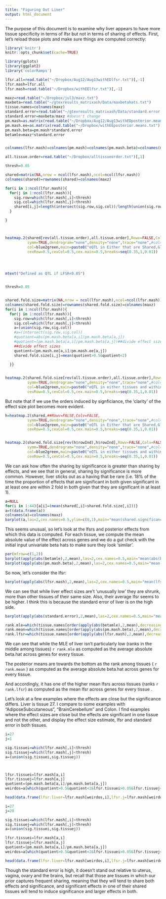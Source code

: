 ```yaml
---
title: "Figuring Out Liver"
output: html_document
---
```


The purpose of this document is to examine why liver appears to have more tissue specificity in terms of lfsr but not in terms of sharing of effects.
First, let's reload those plots and make sure things are computed correctly:


```r
library('knitr')
knitr::opts_chunk$set(cache=TRUE)

```


```r
library(gplots)
library(ggplot2)
library('colorRamps')

lfsr.all=read.table("~/Dropbox/Aug12/Aug13withEDlfsr.txt")[,-1]
lfsr.mash=lfsr.all
lfsr.mash=read.table("~/Dropbox/withEElfsr.txt")[,-1]

maxz=read.table("~/Dropbox/jul3/maxz.txt")
maxbeta=read.table("~/gtexresults_matrixash/Data/maxbetahats.txt")
tissue.names=colnames(maxz)
standard.error=read.table("~/gtexresults_matrixash/Data/standard.error.txt")
standard.error=maxbeta/maxz #doesn't change
pm.mash=as.matrix(read.table("~/Dropbox/Aug12/Aug13withEDposterior.means.txt")[,-1])
pm.mash.ee=as.matrix(read.table("~/Dropbox/withEEposterior.means.txt")[,-1])
pm.mash.beta=pm.mash*standard.error
betamle=maxz*standard.error


colnames(lfsr.mash)=colnames(pm.mash)=colnames(pm.mash.beta)=colnames(maxz)

all.tissue.order=read.table("~/Dropbox/alltissueorder.txt")[,1]

```



```r
thresh=0.05

shared=matrix(NA,nrow = ncol(lfsr.mash),ncol=ncol(lfsr.mash))
colnames(shared)=rownames(shared)=colnames(maxz)

for(i in 1:ncol(lfsr.mash)){
  for(j in 1:ncol(lfsr.mash)){
    sig.row=which(lfsr.mash[,i]<thresh)
    sig.col=which(lfsr.mash[,j]<thresh)
    shared[i,j]=length(intersect(sig.row,sig.col))/length(union(sig.row,sig.col))
  }

}



heatmap.2(shared[rev(all.tissue.order),all.tissue.order],Rowv=FALSE,Colv=FALSE,
          symm=TRUE,dendrogram="none",density="none",trace="none",#col=redblue,
          col=blue2green,main=paste0("eQTL in Either that are Shared,Global"),
          cexRow=0.5,cexCol=0.5,cex.main=0.5,breaks=seq(0.35,1,0.01))




mtext("Defined as QTL if LFSR<0.05")


thresh=0.05


shared.fold.size=matrix(NA,nrow = ncol(lfsr.mash),ncol=ncol(lfsr.mash))
colnames(shared.fold.size)=rownames(shared.fold.size)=colnames(maxz)
for(i in 1:ncol(lfsr.mash)){
  for(j in 1:ncol(lfsr.mash)){
    sig.row=which(lfsr.mash[,i]<thresh)
    sig.col=which(lfsr.mash[,j]<thresh)
    a=(union(sig.row,sig.col))
    #a=(intersect(sig.row,sig.col))
    #quotient=abs(pm.mash.beta[a,i]/pm.mash.beta[a,j])
    #quotient=(pm.mash.beta[a,i]/pm.mash.beta[a,j])##divide effect sizes
    ##divide effect sizes
    quotient=(pm.mash.ee[a,i]/pm.mash.ee[a,j])
    shared.fold.size[i,j]=mean(quotient>0.5&quotient<2)
   
  }}


heatmap.2(shared.fold.size[rev(all.tissue.order),all.tissue.order],Rowv=FALSE,Colv=FALSE,
          symm=TRUE,dendrogram="none",density="none",trace="none",#col=redblue,
          col=blue2green,main=paste0("eQTL in either tissues and within 2-fold,SUB"),
          cexRow=0.5,cexCol=0.5,cex.main=0.5,breaks=seq(0.35,1,0.01))

```

But note that if we use the orders induced by signficiance, the 'clarity' of the effect size plot becomes more evident.



```r


h=heatmap.2(shared,##Rowv=FALSE,Colv=FALSE,
          symm=TRUE,dendrogram="none",density="none",trace="none",#col=redblue,
          col=blue2green,main=paste0("eQTL in Either that are Shared,Global"),
          cexRow=0.5,cexCol=0.5,cex.main=0.5,breaks=seq(0.35,1,0.01))


heatmap.2(shared.fold.size[rev(h$rowInd),h$rowInd],Rowv=FALSE,Colv=FALSE,
          symm=TRUE,dendrogram="none",density="none",trace="none",#col=redblue,
          col=blue2green,main=paste0("eQTL in either tissues and within 2-fold,SUB"),
          cexRow=0.5,cexCol=0.5,cex.main=0.5,breaks=seq(0.35,1,0.01))

```

We can ask how often the sharing by significance is greater than sharing by effects, and we see that in general, sharing by significance is more common. However, liver sticks out as a having that be rare (i.e. 18% of the time the proportion of effects that are significant in both given significant in at least one are within 2 fold in both given that they are significant in at least 1).

```r
a=NULL
for(i in 1:44){a[i]=(mean(shared[,i]>shared.fold.size[,i]))}
a=t(data.frame(a))
colnames(a)=colnames(maxz)
barplot(a,las=2,cex.names=0.5,ylim=c(0,1),main="mean(shared.significance[,i]>shared.fold.size[,i]))")
```

This seems unusual, so let's look at the lfsrs and posterior effects from which this data is computed. For each tissue, we compute the mean absolute value of the effect across genes and we do a gut check with the initial input univariate beta hats to make sure they look 'similar'.


```r
par(mfrow=c(1,2))
barplot(apply(abs(betamle),2,mean),las=2,cex.names=0.5,main="mean(abs(beta.hat)acrossgenes)",ylim=c(0,0.2))
barplot(apply(abs(pm.mash.beta),2,mean),las=2,cex.names=0.5,main="mean(abs(post.effect)acrossgenes)",ylim=c(0,0.2))

```

So now, let's consider the lfsr:
```r
barplot(apply(abs(lfsr.mash),2,mean),las=2,cex.names=0.5,main="mean(lfsr)acrossgenes)")
```

We can see that while liver effect sizes are't 'unusually low' they are shrunk, more than other tissues of their same size. Also, their average lfsr seems to be higher. I think this is because the standard error of liver is on the high side.
```r
barplot(apply(abs(standard.error),2,mean),las=2,cex.names=0.5,main="mean(se.hat)acrossgenes)")

rank.mle=which(tissue.names[order(apply(abs(betamle),2,mean),decreasing = T)]=="Liver")
rank.mean=which(tissue.names[order(apply(abs(pm.mash.beta),2,mean),decreasing = T)]=="Liver")
rank.lfsr=which(tissue.names[order(apply(abs(lfsr.mash),2,mean),decreasing = T)]=="Liver")
```


We can see that while the MLE of liver isn't particularly low (ranks in the middle among tissues) `r rank.mle` as computed as the average absolute beta.hat across genes for every tissue.


The posterior means are towards the bottom as the rank among tissues ( `r rank.mean` ) as computed as the average absolute beta.hat across genes for every tissue.


And accordingly, it has one of the higher mean lfsrs across tissues (ranks `r rank.lfsr`) as computed as the mean lfsr across genes for every tissue .

Let's look at a few examples where the effects are close but the significance differs. Liver is tissue 27. I compare to some examples with "AdiposeSubcutaneous", "BrainCerebellum"  and Colon. I find examples where the effect sizes are close but the effects are significant in one tissue and not the other, and display the effect size estimate, lfsr and standard error in both tissues.

```r
i=27
j=1

sig.tissuei=which(lfsr.mash[,i]<thresh)
sig.tissuej=which(lfsr.mash[,j]<thresh)
a=(union(sig.tissuei,sig.tissuej))



lfsr.tissuei=lfsr.mash[a,i]
lfsr.tissuej=lfsr.mash[a,j]
quotient=(pm.mash.beta[a,i]/pm.mash.beta[a,j])
weirdos=a[which(quotient>0.5&quotient<2&lfsr.tissuei>0.05&lfsr.tissuej<0.05)]

head(data.frame(lfsr.liver=lfsr.mash[weirdos,i],lfsr.j=lfsr.mash[weirdos,j],mash.beta.liver=pm.mash.beta[weirdos,i],mash.beta.j=pm.mash.beta[weirdos,j],standard.error.liver=standard.error[weirdos,i],standard.error.j=standard.error[weirdos,j]))
```


```r
i=27
j=20

sig.tissuei=which(lfsr.mash[,i]<thresh)
sig.tissuej=which(lfsr.mash[,j]<thresh)
a=(union(sig.tissuei,sig.tissuej))

lfsr.tissuei=lfsr.mash[a,i]
lfsr.tissuej=lfsr.mash[a,j]
quotient=(pm.mash.beta[a,i]/pm.mash.beta[a,j])
weirdos=a[which(quotient>0.5&quotient<2&lfsr.tissuei>0.05&lfsr.tissuej<0.05)]

head(data.frame(lfsr.liver=lfsr.mash[weirdos,i],lfsr.j=lfsr.mash[weirdos,j],mash.beta.liver=pm.mash.beta[weirdos,i],mash.beta.j=pm.mash.beta[weirdos,j],standard.error.liver=standard.error[weirdos,i],standard.error.j=standard.error[weirdos,j]))
```

Though the standard error is high, it doesn't stand out relative to uterus, vagina, ovary and the brains, but recall that those are tissues in which our prior captures frequent sharing, meaning that they will tend to share both effects and significance, and significant effects in one of their shared tissues will tend to induce significance and larger effects in both.


